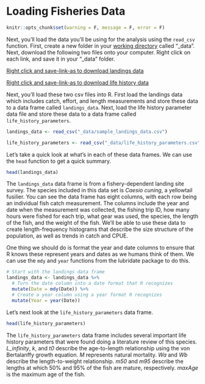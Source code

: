 # Loading Fisheries Data

```r
knitr::opts_chunk$set(warning = F, message = F, error = F)
```

Next, you'll load the data you'll be using for the analysis using the `read_csv` function. First, create a new folder in your [working directory](#work-dir) called "_data". Next, download the following two files onto your computer. Right click on each link, and save it in your  "_data" folder.

[Right click and save-link-as to download landings data](https://raw.githubusercontent.com/SFG-UCSB/fishery-manageR/master/_data/sample_landings_data.csv)

[Right click and save-link-as to download life history data](https://raw.githubusercontent.com/SFG-UCSB/fishery-manageR/master/_data/life_history_parameters.csv)

Next, you'll load these two csv files into R. First load the landings data which includes catch, effort, and length measurements and store these data to a data frame called `landings_data`. Next, load the life history parameter data file and store these data to a data frame called `life_history_parameters`.

```r
landings_data <- read_csv("_data/sample_landings_data.csv")

life_history_parameters <- read_csv("_data/life_history_parameters.csv")
```

Let's take a quick look at what's in each of these data frames. We can use the `head` function to get a quick summary.

```r
head(landings_data)
```

The `landings_data` data frame is from a fishery-dependent landing site survey. The species included in this data set is *Caesio cuning*, a yellowtail fusilier. You can see the data frame has eight columns, with each row being an individual fish catch measurement. The columns include the year and date when the measurement was collected, the fishing trip ID, how many hours were fished for each trip, what gear was used, the species, the length of the fish, and the weight of the fish. We'll be able to use these data to create length-frequency histograms that describe the size structure of the population, as well as trends in catch and CPUE. 

One thing we should do is format the year and date columns to ensure that R knows these represent years and dates as we humans think of them. We can use the `mdy` and `year` functions from the lubridate package to do this.

```r
# Start with the landings data frame
landings_data <- landings_data %>% 
  # Turn the date column into a date format that R recognizes
  mutate(Date = mdy(Date)) %>% 
  # Create a year column using a year format R recognizes
  mutate(Year = year(Date))
```

Let's next look at the `life_history_parameters` data frame.

```r
head(life_history_parameters)
```
The `life_history_parameters` data frame includes several important life history parameters that were found doing a literature review of this species. *L_infinity*, *k*, and *t0* describe the age-to-length relationship using the von Bertalanffy growth equation. *M* represents natural mortality. *Wa* and *Wb* describe the length-to-weight relationship. *m50* and *m95* describe the lengths at which 50% and 95% of the fish are mature, respectively. *maxAge* is the maximum age of the fish.